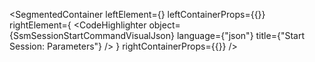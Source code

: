
<SegmentedContainer
  leftElement={<SsmSessionStartCommandDesc />}
  leftContainerProps={{}}
  rightElement={
    <CodeHighlighter
      object={SsmSessionStartCommandVisualJson}
      language={"json"}
      title={"Start Session: Parameters"}
    />
  }
  rightContainerProps={{}}
/>
